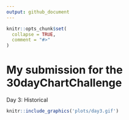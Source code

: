 ```yaml
---
output: github_document
---
```


<!-- README.md is generated from README.Rmd. Please edit that file -->

```r
knitr::opts_chunk$set(
  collapse = TRUE,
  comment = "#>"
)
```

# My submission for the 30dayChartChallenge

<!-- badges: start -->
<!-- badges: end -->

Day 3: Historical
```r
knitr::include_graphics('plots/day3.gif')
```

